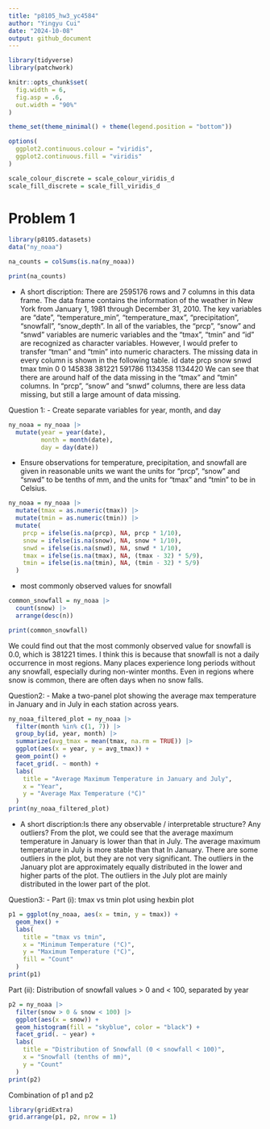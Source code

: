 ```yaml
---
title: "p8105_hw3_yc4584"
author: "Yingyu Cui"
date: "2024-10-08"
output: github_document
---
```


```r
library(tidyverse)
library(patchwork)

knitr::opts_chunk$set(
  fig.width = 6,
  fig.asp = .6,
  out.width = "90%"
)

theme_set(theme_minimal() + theme(legend.position = "bottom"))

options(
  ggplot2.continuous.colour = "viridis",
  ggplot2.continuous.fill = "viridis"
)

scale_colour_discrete = scale_colour_viridis_d
scale_fill_discrete = scale_fill_viridis_d
```

# Problem 1
```r
library(p8105.datasets)
data("ny_noaa")
```


```r
na_counts = colSums(is.na(ny_noaa))

print(na_counts)
```

- A short discription:
There are 2595176 rows and 7 columns in this data frame. The data frame contains the information of the weather in New York from January 1, 1981 through December 31, 2010. The key variables are "date", "temperature_min", "temperature_max", "precipitation", "snowfall", "snow_depth". In all of the variables, the "prcp", "snow" and "snwd" variables are numeric variables and the "tmax", "tmin" and "id" are recognized as character variables. However, I would prefer to transfer "tman" and "tmin" into numeric characters. The missing data in every column is shown in the following table. 
     id    date    prcp    snow    snwd    tmax    tmin 
      0       0  145838  381221  591786 1134358 1134420 
We can see that there are around half of the data missing in the "tmax" and "tmin" columns. In "prcp", "snow" and "snwd" columns, there are less data missing, but still a large amount of data missing.

Question 1:
- Create separate variables for year, month, and day
```r
ny_noaa = ny_noaa |> 
  mutate(year = year(date),
         month = month(date),
         day = day(date))
```

- Ensure observations for temperature, precipitation, and snowfall are given in reasonable units
we want the units for "prcp", "snow" and "snwd" to be tenths of mm, and the units for "tmax" and "tmin" to be in Celsius.  
```r
ny_noaa = ny_noaa |>
  mutate(tmax = as.numeric(tmax)) |>
  mutate(tmin = as.numeric(tmin)) |>
  mutate(
    prcp = ifelse(is.na(prcp), NA, prcp * 1/10),
    snow = ifelse(is.na(snow), NA, snow * 1/10),
    snwd = ifelse(is.na(snwd), NA, snwd * 1/10),
    tmax = ifelse(is.na(tmax), NA, (tmax - 32) * 5/9),
    tmin = ifelse(is.na(tmin), NA, (tmin - 32) * 5/9)
  )
```

-  most commonly observed values for snowfall
```r
common_snowfall = ny_noaa |> 
  count(snow) |> 
  arrange(desc(n))

print(common_snowfall)
```
We could find out that the most commonly observed value for snowfall is 0.0, which is 381221 times. I think this is because that snowfall is not a daily occurrence in most regions. Many places experience long periods without any snowfall, especially during non-winter months. Even in regions where snow is common, there are often days when no snow falls. 


Question2:
- Make a two-panel plot showing the average max temperature in January and in July in each station across years.
```r
ny_noaa_filtered_plot = ny_noaa |> 
  filter(month %in% c(1, 7)) |> 
  group_by(id, year, month) |> 
  summarize(avg_tmax = mean(tmax, na.rm = TRUE)) |> 
  ggplot(aes(x = year, y = avg_tmax)) +
  geom_point() +
  facet_grid(. ~ month) +
  labs(
    title = "Average Maximum Temperature in January and July",
    x = "Year",
    y = "Average Max Temperature (°C)"
  ) 
print(ny_noaa_filtered_plot)
```

- A short discription:Is there any observable / interpretable structure? Any outliers?
From the plot, we could see that the average maximum temperature in January is lower than that in July. The average maximum temperature in July is more stable than that In January. There are some outliers in the plot, but they are not very significant. The outliers in the January plot are approximately equally distributed in the lower and higher parts of the plot. The outliers in the July plot are mainly distributed in the lower part of the plot.


Question3:
- Part (i): tmax vs tmin plot using hexbin plot
```r
p1 = ggplot(ny_noaa, aes(x = tmin, y = tmax)) +
  geom_hex() +
  labs(
    title = "tmax vs tmin",
    x = "Minimum Temperature (°C)",
    y = "Maximum Temperature (°C)",
    fill = "Count"
  ) 
print(p1)
```
  Part (ii): Distribution of snowfall values > 0 and < 100, separated by year
```r
p2 = ny_noaa |> 
  filter(snow > 0 & snow < 100) |> 
  ggplot(aes(x = snow)) +
  geom_histogram(fill = "skyblue", color = "black") +
  facet_grid(. ~ year) +
  labs(
    title = "Distribution of Snowfall (0 < snowfall < 100)",
    x = "Snowfall (tenths of mm)",
    y = "Count"
  )
print(p2)
```

Combination of p1 and p2
```r
library(gridExtra)
grid.arrange(p1, p2, nrow = 1) 
```




